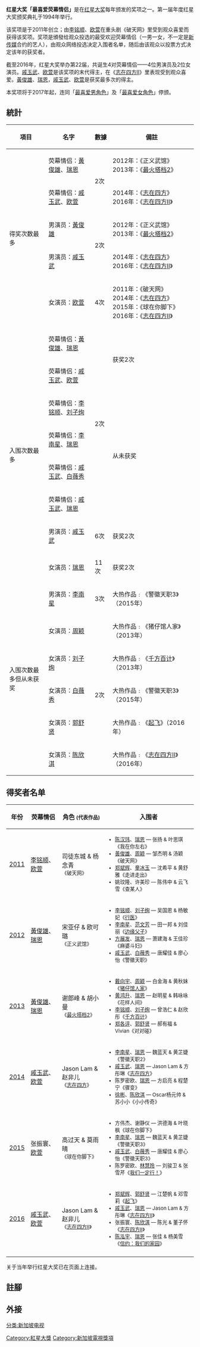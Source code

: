 {{Unreferenced |time=2016-04-09 }}
{{Infobox award
| current_awards = 红星大奖2016
| name           = [[红星大奖|红星大奖]]最喜爱荧幕情侣<br>Star Awards for<br>Favourite Onscreen Couple (Drama)
| description    = 最受欢迎荧幕情侣
| presenter      = [[新传媒|新传媒]]
| country        = {{flagicon|SIN}}新加坡
| year           = 2011
| year2          = 2016
| holder         = [[戚玉武|戚玉武]]、[[欧萱|欧萱]]《[[志在四方II|志在四方II]]》（2016）
| website        = 
}}

'''红星大奖「最喜爱荧幕情侣」'''是在[[红星大奖|红星大奖]]每年颁发的奖项之一。第一届年度红星大奖颁奖典礼于1994年举行。

该奖项是于2011年创立；由[[李铭顺|李铭顺]]、[[欧萱|欧萱]]在重头剧《破天网》里受到观众喜爱而获得该奖项。奖项是頒發给观众投选的最受欢迎荧幕情侣（一男一女，不一定是[[新传媒|新传媒]]合约的艺人），由观众网络投选决定入围者名单，随后由该观众以投票方式决定该年的获奖者。

截至2016年，红星大奖举办第22届，共诞生4对荧幕情侣——4位男演员及2位女演员。[[戚玉武|戚玉武]]、[[欧萱|欧萱]]是该奖项的末代得主，在《[[志在四方II|志在四方II]]》里表现受到观众喜爱。[[黃俊雄_(藝人)|黃俊雄]]、[[瑞恩|瑞恩]]，[[戚玉武|戚玉武]]、[[欧萱|欧萱]]是获奖最多次的得主。

本奖项将于2017年起，连同「[[红星大奖最喜爱男角色|最喜爱男角色]]」及「[[红星大奖最喜爱女角色|最喜爱女角色]]」停颁。

==統計==
{| class="wikitable" style="text-align: center" width="75%"
|-
!width=140|'''項目'''
!width=160|'''名字'''
!width=40|'''數據'''
!width=320|'''備註'''
|-
|rowspan="5"|得奖次数最多
|荧幕情侣：[[黃俊雄_(藝人)|黃俊雄]]、[[瑞恩|瑞恩]]
|rowspan="2"|2次
|
2012年：《正义武馆》<br>
2013年：《[[最火搭档2|最火搭档2]]》
|-
|荧幕情侣：[[戚玉武|戚玉武]]、[[欧萱|欧萱]]
|
2014年：《[[志在四方|志在四方]]》<br>
2016年：《[[志在四方II|志在四方II]]》
|-
|男演员：[[黃俊雄_(藝人)|黃俊雄]]
|rowspan="2"|2次
|
2012年：《正义武馆》<br>
2013年：《[[最火搭档2|最火搭档2]]》
|-
|男演员：[[戚玉武|戚玉武]]
|
2014年：《[[志在四方|志在四方]]》<br>
2016年：《[[志在四方II|志在四方II]]》
|-
|女演员：[[欧萱|欧萱]]
|4次
|
2011年：《破天网》<br>
2014年：《[[志在四方|志在四方]]》<br>
2015年：《球在你脚下》<br>
2016年：《[[志在四方II|志在四方II]]》
|-
|rowspan="8"|入围次数最多
|荧幕情侣：[[黃俊雄_(藝人)|黃俊雄]]、[[瑞恩|瑞恩]]
|rowspan="6"|2次
|rowspan="2"|获奖2次
|-
|荧幕情侣：[[戚玉武|戚玉武]]、[[欧萱|欧萱]]
|-
|荧幕情侣：[[李铭顺|李铭顺]]、[[刘子绚|刘子绚]]
|rowspan="4"|从未获奖
|-
|荧幕情侣：[[李南星|李南星]]、[[瑞恩|瑞恩]]
|-
|荧幕情侣：[[戚玉武|戚玉武]]、[[白薇秀|白薇秀]]
|-
|荧幕情侣：[[戚玉武|戚玉武]]、[[瑞恩|瑞恩]]
|-
|男演员：[[戚玉武|戚玉武]]
|6次
|获奖2次
|-
|女演员：[[瑞恩|瑞恩]]
|11次
|获奖2次
|-
|rowspan="6"|入围次数最多但从未获奖
|男演员：[[李南星|李南星]]
|3次
|大热作品﹕《警徽天职3》（2015年）
|-
|女演员：[[周颖_(演员)|周颖]]
|rowspan="5"|2次
|大热作品﹕《猪仔馆人家》（2013年）
|-
|女演员：[[刘子绚|刘子绚]]
|大热作品﹕《[[千方百计|千方百计]]》（2013年）
|-
|女演员：[[白薇秀|白薇秀]]
|大热作品﹕《警徽天职3》（2015年）
|-
|女演员：[[郭舒贤|郭舒贤]]
|大热作品﹕《[[起飛_(新加坡電視劇)|起飞]]》（2016年）
|-
|女演员：[[陈欣淇|陈欣淇]]
|大热作品﹕《[[志在四方II|志在四方II]]》（2016年）
|}

==得奖者名单==
{| class="wikitable sortable"
|-
! 年份
! 荧幕情侣
! 角色 <small>(代表作品)</small>
! 入围者
|-
| style="text-align:center;"|[[紅星大獎2011|2011]]
| [[李铭顺|李铭顺]]、[[欧萱|欧萱]]
| 司徒东城 & 杨念青<br><small>《破天网》</small>
| <small>
*[[陈汉玮|陈汉玮]]、[[瑞恩|瑞恩]] — 张扬 & 叶思琪《我在你左右》
*[[黃俊雄_(藝人)|黃俊雄]]、[[周颖_(演员)|周颖]] — 邹杰明 & 汤颖《破天网》
*[[郑斌辉|郑斌辉]]、[[童冰玉|童冰玉]] — 沈希平 & 黄舒雅《走进走出》
*姚玟隆、许美珍 — 陈伟中 & 云飞雪《查某人》
</small>
|-
| style="text-align:center;"|[[紅星大獎2012|2012]]
| [[黃俊雄_(藝人)|黃俊雄]]、[[瑞恩|瑞恩]]
| 宋亚仔 & 欧可璐<br><small>《正义武馆》</small>
| <small>
*[[李铭顺|李铭顺]]、[[刘子绚|刘子绚]] — 吴国恩 & 杨敏妃《[[行医|行医]]》
*[[李南星|李南星]]、[[范文芳|范文芳]] — 田一邦 & 刘佳丽《[[边缘父子|边缘父子]]》
*[[方展发|方展发]]、[[瑞恩|瑞恩]] — 萧建海 & 王佳珍《麻婆斗妇》
*[[戚玉武|戚玉武]]、[[白薇秀|白薇秀]] — 唐耀佳 & 廖心怡《警徽天职》
</small>
|-
| style="text-align:center;"|[[紅星大獎2013|2013]]
| [[黃俊雄_(藝人)|黃俊雄]]、[[瑞恩|瑞恩]]
| 谢郎峰 & 胡小曼<br><small>《[[最火搭档2|最火搭档2]]》</small>
| <small>
*[[戴向宇|戴向宇]]、[[周颖_(演员)|周颖]] — 白金海 & 黄秋妹《[[猪仔馆人家|猪仔馆人家]]》
*[[黄鸿升|黄鸿升]]、[[瑞恩|瑞恩]] — 赵明星 & 韩咏咏《花样人间》
*[[李铭顺|李铭顺]]、[[刘子绚|刘子绚]] — 曾浩仁 & 赵欣彤《[[千方百计|千方百计]]》
*[[郑各评|郑各评]]、[[郭舒贤|郭舒贤]] — 郝有福 & Vivian《对对碰》
</small>
|-
| style="text-align:center;"|[[紅星大獎2014|2014]]
| [[戚玉武|戚玉武]]、[[欧萱|欧萱]]
| Jason Lam & 赵非儿<br><small>《[[志在四方|志在四方]]》</small>
| <small>
*[[李南星|李南星]]、[[瑞恩|瑞恩]] — 魏蓝天 & 黄芷婕《警徽天职2》
*[[戚玉武|戚玉武]]、[[瑞恩|瑞恩]] — Jason Lam & 方彤琳《[[志在四方|志在四方]]》
*陈罗密欧、[[瑞恩|瑞恩]] — 方启亮 & 程楚宁《骤变》
*[[徐彬_(艺人)|徐彬]]、[[陈欣淇|陈欣淇]] — Oscar杨元帅 & 苏小小《小小传奇》
</small>
|-
| style="text-align:center;"|[[紅星大獎2015|2015]]
| 张振寰、[[欧萱|欧萱]]
| 高过天 & 莫雨晴<br><small>《球在你脚下》</small>
| <small>
*方伟杰、谢静仪 — 洪德海 & 叶晓枫《球在你脚下》
*[[李南星|李南星]]、[[瑞恩|瑞恩]] — 魏蓝天 & 黄芷婕《警徽天职3》
*[[戚玉武|戚玉武]]、[[白薇秀|白薇秀]] — 唐耀佳 & 廖心怡《警徽天职3》
*陈罗密欧、[[林慧玲|林慧玲]] — 刘骏卫 & 张雪芹《[[我们一定行！|我们一定行！]]》
</small>
|-
| style="text-align:center;"|[[紅星大獎2016|2016]]
| [[戚玉武|戚玉武]]、[[欧萱|欧萱]]
| Jason Lam & 赵非儿<br><small>《[[志在四方II|志在四方II]]》</small>
| <small>
*[[郑斌辉|郑斌辉]]、[[郭舒贤|郭舒贤]] — 江楚帆 & 邓雪莉《[[起飛_(新加坡電視劇)|起飞]]》
*[[戚玉武|戚玉武]]、[[瑞恩|瑞恩]] — Jason Lam & 方彤琳《[[志在四方II|志在四方II]]》
*张振寰、[[陈欣淇|陈欣淇]] — 陈光 & 董子怀《[[志在四方II|志在四方II]]》
*[[陈泓宇|陈泓宇]]、[[瑞恩|瑞恩]] — 张佳 & 杨美雪《[[信约：我们的家园|信约：我们的家园]]》
</small>
|-
|}
<sup>{{note|1|[I]}}</sup> 关于当年举行红星大奖已在页面上连接。

== 註腳 ==
{{reflist}}

== 外接 ==

{{紅星大獎}}

[[Category:紅星大獎|Category:紅星大獎]]
[[分类:新加坡电视|分类:新加坡电视]]
[[Category:新加坡電視獎項|Category:新加坡電視獎項]]